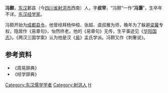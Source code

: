 '''冯颢'''，[[东汉|东汉]]郪县（今[[四川省|四川省]][[射洪市|射洪市]]西南）人，字'''叔宰'''，“冯颢”一作“'''冯灏'''”，生卒年不详。[[东汉|东汉]][[经学家|经学家]]。

冯颢开始为[[成都|成都]][[县令|县令]]，他曾经拜杨仲桓、张超、虞叔雅为师，晚年为了躲避[[梁冀|梁冀]]专权，隐居作《易章句》，怡然终老。他的《易章句》无传，生平事迹见《[[华阳国志|华阳国志]]》。《两汉三国学案》认为他是汉《[[易经|易]]》孟氏学派。冯颢又作《刺奢说》。

==参考资料==
* 《周易辞典》 
* 《经学辞典》

{{DEFAULTSORT:Feng冯}}
[[Category:东汉儒学学者|Category:东汉儒学学者]]
[[Category:射洪人|Category:射洪人]]
[[Category:冯姓|H]]
{{汉朝人小作品}}